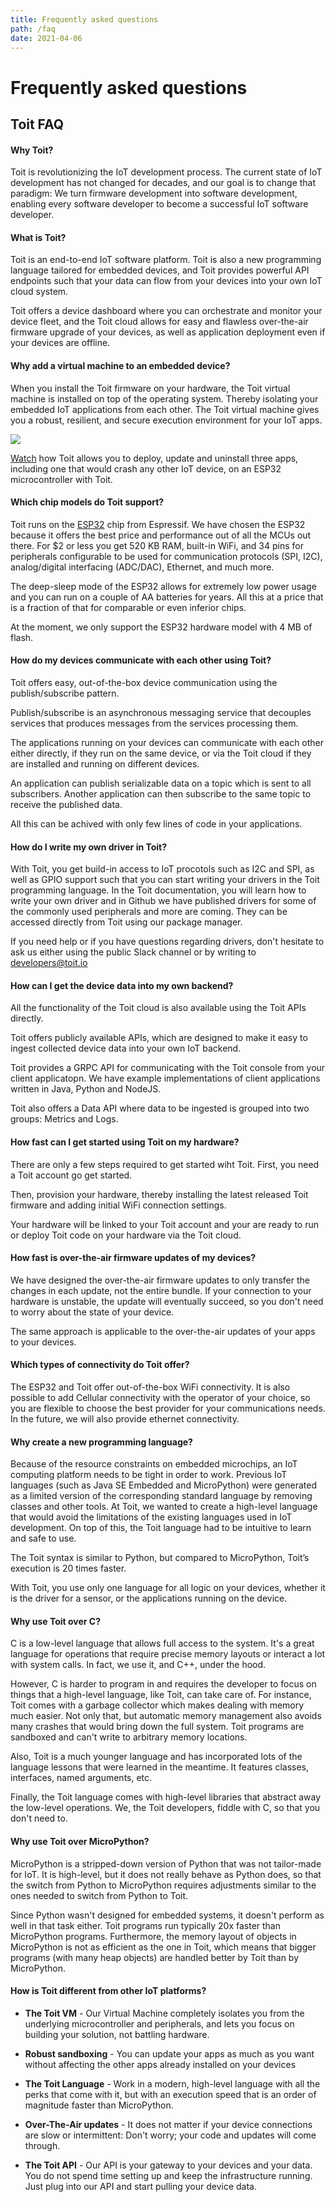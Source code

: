 ```yaml
---
title: Frequently asked questions
path: /faq
date: 2021-04-06
---
```



<HorizontalBlock theme={whiteBlueTheme}>

<HorizontalBlockItem single centered>

# Frequently asked questions

</HorizontalBlockItem>

<HorizontalBlockItem centeredBlock>

## Toit FAQ

#### Why Toit?

Toit is revolutionizing the IoT development process. The current state of IoT development has not changed for decades, and our goal 
is to change that paradigm: We turn firmware development into software development, enabling every software developer to become a 
successful IoT software developer.

#### What is Toit?

Toit is an end-to-end IoT software platform. Toit is also a new programming language tailored for embedded devices,
and Toit provides powerful API endpoints such that your data can flow from your devices into your own IoT cloud system.

Toit offers a device dashboard where you can orchestrate and monitor your device fleet, and the Toit cloud allows for easy and flawless 
over-the-air firmware upgrade of your devices, as well as application deployment even if your devices are offline.

#### Why add a virtual machine to an embedded device?

When you install the Toit firmware on your hardware, the Toit virtual machine is installed on top of the operating system. Thereby isolating your 
embedded IoT applications from each other. The Toit virtual machine gives you a robust, resilient, and secure execution environment for your IoT apps.

<img class="graphic" src={theStack} />

[Watch](https://www.youtube.com/watch?v=Nh83qoq0nKU) how
Toit allows you to deploy, update and uninstall three apps, including one that
would crash any other IoT device, on an ESP32 microcontroller with Toit.

#### Which chip models do Toit support?

Toit runs on the [ESP32](https://www.espressif.com/en/products/socs/esp32) chip
from Espressif. We have chosen the ESP32 because it offers the best price and performance
out of all the MCUs out there. For $2 or less you get 520 KB RAM, built-in WiFi,
and 34 pins for peripherals configurable to be used for communication
protocols (SPI, I2C), analog/digital interfacing (ADC/DAC), Ethernet, and much
more. 

The deep-sleep mode of the ESP32 allows for extremely low power usage and
you can run on a couple of AA batteries for years. All this at a price that is a
fraction of that for comparable or even inferior chips.

At the moment, we only support the ESP32 hardware model with 4 MB of flash. 

#### How do my devices communicate with each other using Toit?

Toit offers easy, out-of-the-box device communication using the publish/subscribe pattern. 

Publish/subscribe is an asynchronous messaging service that decouples services that produces messages from the services processing them.

The applications running on your devices can communicate with each other either directly, if they run on the same device, or via the Toit cloud 
if they are installed and running on different devices. 

An application can publish serializable data on a topic which is sent to all subscribers. Another application can then subscribe to the same 
topic to receive the published data.

All this can be achived with only few lines of code in your applications.

#### How do I write my own driver in Toit?

With Toit, you get build-in access to IoT procotols such as I2C and SPI, as well as GPIO support such that you can start writing your drivers
in the Toit programming language. In the Toit documentation, you will learn how to write your own driver and in Github we have published drivers for some
of the commonly used peripherals and more are coming. They can be accessed directly from Toit using our package manager.

If you need help or if you have questions regarding drivers, don't hesitate to ask us either using the public Slack channel
or by writing to developers@toit.io

#### How can I get the device data into my own backend?

All the functionality of the Toit cloud is also available using the Toit APIs
directly. 

Toit offers publicly available APIs, which are designed to make it easy to ingest collected device data into your own IoT backend. 

Toit provides a GRPC API for communicating with the Toit console from your client applicatopn. 
We have example implementations of client applications written in Java, Python and NodeJS.

Toit also offers a Data API where data to be ingested is grouped into two groups: Metrics and Logs.


#### How fast can I get started using Toit on my hardware?

There are only a few steps required to get started wiht Toit. First, you need a Toit account go get started.

Then, provision your hardware, thereby installing the latest released Toit firmware and adding initial WiFi connection settings.

Your hardware will be linked to your Toit account and your are ready to run or deploy Toit code on your hardware via the Toit cloud.

#### How fast is over-the-air firmware updates of my devices?

We have designed the over-the-air firmware updates to only transfer the changes in each update, not the entire bundle. 
If your connection to your hardware is unstable, the update will eventually succeed, so you don't need to worry about the state of your device. 

The same approach is applicable to the over-the-air updates of your apps to your devices.

#### Which types of connectivity do Toit offer?

The ESP32 and Toit offer out-of-the-box WiFi connectivity. It is also possible
to add Cellular connectivity with the operator of your choice, so you are
flexible to choose the best provider for your communications needs.
In the future, we will also provide ethernet connectivity.

#### Why create a new programming language?

Because of the resource constraints on embedded microchips, an IoT computing
platform needs to be tight in order to work.
Previous IoT languages (such as Java SE Embedded and MicroPython) were generated
as a limited version of the corresponding standard language by removing classes
and other tools. At Toit, we wanted to create a high-level language that
would avoid the limitations of the existing languages used in IoT development.
On top of this, the Toit language had to be intuitive to learn and safe to use.

The Toit syntax is similar to Python, but compared to MicroPython, Toit’s execution
is 20 times faster.

With Toit, you use only one language for all logic on your devices, whether it
is the driver for a sensor, or the applications running on the device.

#### Why use Toit over C?

C is a low-level language that allows full access to the system. It's a great
language for operations that require precise memory layouts or interact a lot
with system calls. In fact, we use it, and C++, under the hood.

However, C is harder to program in and requires the developer to focus on things
that a high-level language, like Toit, can take care of. For instance, Toit
comes with a garbage collector which makes dealing with memory much easier. Not
only that, but automatic memory management also avoids many crashes that would
bring down the full system. Toit programs are sandboxed and can't write to
arbitrary memory locations.

Also, Toit is a much younger language and has incorporated lots of the language
lessons that were learned in the meantime. It features classes, interfaces,
named arguments, etc.

Finally, the Toit language comes with high-level libraries that abstract away
the low-level operations. We, the Toit developers, fiddle with C, so that you
don't need to.

#### Why use Toit over MicroPython?

MicroPython is a stripped-down version of Python that was not tailor-made for
IoT. It is high-level, but it does not really behave as Python does, so that the
switch from Python to MicroPython requires adjustments similar to the ones
needed to switch from Python to Toit.

Since Python wasn't designed for embedded systems, it doesn't perform as well in
that task either. Toit programs run typically 20x faster than MicroPython
programs. Furthermore, the memory layout of objects in MicroPython is not as
efficient as the one in Toit, which means that bigger programs (with many heap
objects) are handled better by Toit than by MicroPython.

#### How is Toit different from other IoT platforms?

- **The Toit VM** - Our Virtual Machine completely isolates you from the
  underlying microcontroller and peripherals, and lets you focus on building your
  solution, not battling hardware.

- **Robust sandboxing** - You can update your apps as much as you want without
  affecting the other apps already installed on your devices

- **The Toit Language** - Work in a modern, high-level language with all the
  perks that come with it, but with an execution speed that is an order of
  magnitude faster than MicroPython.

- **Over-The-Air updates** - It does not matter if your device connections are
  slow or intermittent: Don't worry; your code and updates will come through.

- **The Toit API** - Our API is your gateway to your devices and your data. You
  do not spend time setting up and keep the infrastructure running. Just plug into
  our API and start pulling your device data.

</HorizontalBlockItem>
</HorizontalBlock>
